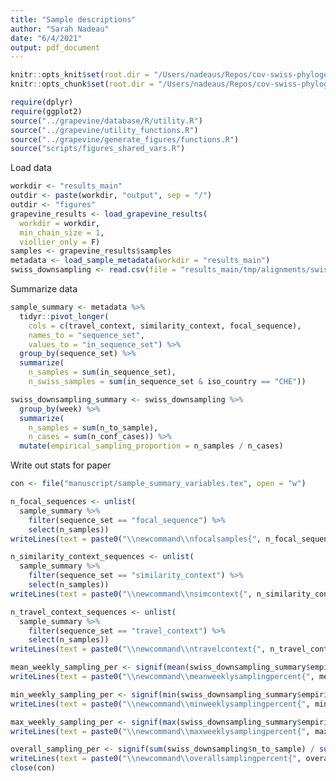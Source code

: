 ```yaml
---
title: "Sample descriptions"
author: "Sarah Nadeau"
date: "6/4/2021"
output: pdf_document
---
```


```r
knitr::opts_knit$set(root.dir = "/Users/nadeaus/Repos/cov-swiss-phylogenetics")
knitr::opts_chunk$set(root.dir = "/Users/nadeaus/Repos/cov-swiss-phylogenetics")
```

```r
require(dplyr)
require(ggplot2)
source("../grapevine/database/R/utility.R")
source("../grapevine/utility_functions.R")
source("../grapevine/generate_figures/functions.R")
source("scripts/figures_shared_vars.R")
```

Load data

```r
workdir <- "results_main"
outdir <- paste(workdir, "output", sep = "/")
outdir <- "figures"
grapevine_results <- load_grapevine_results(
  workdir = workdir, 
  min_chain_size = 1,
  viollier_only = F)
samples <- grapevine_results$samples
metadata <- load_sample_metadata(workdir = "results_main")
swiss_downsampling <- read.csv(file = "results_main/tmp/alignments/swiss_downsampling_data.csv")
```

Summarize data

```r
sample_summary <- metadata %>%
  tidyr::pivot_longer(
    cols = c(travel_context, similarity_context, focal_sequence),
    names_to = "sequence_set",
    values_to = "in_sequence_set") %>%
  group_by(sequence_set) %>%
  summarize(
    n_samples = sum(in_sequence_set),
    n_swiss_samples = sum(in_sequence_set & iso_country == "CHE"))

swiss_downsampling_summary <- swiss_downsampling %>%
  group_by(week) %>%
  summarize(
    n_samples = sum(n_to_sample),
    n_cases = sum(n_conf_cases)) %>%
  mutate(empirical_sampling_proportion = n_samples / n_cases)
```

Write out stats for paper

```r
con <- file("manuscript/sample_summary_variables.tex", open = "w")

n_focal_sequences <- unlist(
  sample_summary %>% 
    filter(sequence_set == "focal_sequence") %>% 
    select(n_samples))
writeLines(text = paste0("\\newcommand\\nfocalsamples{", n_focal_sequences, "}"), con = con)

n_similarity_context_sequences <- unlist(
  sample_summary %>% 
    filter(sequence_set == "similarity_context") %>% 
    select(n_samples))
writeLines(text = paste0("\\newcommand\\nsimcontext{", n_similarity_context_sequences, "}"), con = con)

n_travel_context_sequences <- unlist(
  sample_summary %>% 
    filter(sequence_set == "travel_context") %>% 
    select(n_samples))
writeLines(text = paste0("\\newcommand\\ntravelcontext{", n_travel_context_sequences, "}"), con = con)

mean_weekly_sampling_per <- signif(mean(swiss_downsampling_summary$empirical_sampling_proportion) * 100, 2)
writeLines(text = paste0("\\newcommand\\meanweeklysamplingpercent{", mean_weekly_sampling_per, "}"), con = con)

min_weekly_sampling_per <- signif(min(swiss_downsampling_summary$empirical_sampling_proportion) * 100, 2)
writeLines(text = paste0("\\newcommand\\minweeklysamplingpercent{", min_weekly_sampling_per, "}"), con = con)

max_weekly_sampling_per <- signif(max(swiss_downsampling_summary$empirical_sampling_proportion) * 100, 2)
writeLines(text = paste0("\\newcommand\\maxweeklysamplingpercent{", max_weekly_sampling_per, "}"), con = con)

overall_sampling_per <- signif(sum(swiss_downsampling$n_to_sample) / sum(swiss_downsampling$n_conf_cases) * 100, 2)
writeLines(text = paste0("\\newcommand\\overallsamplingpercent{", overall_sampling_per, "}"), con = con)
close(con)
```